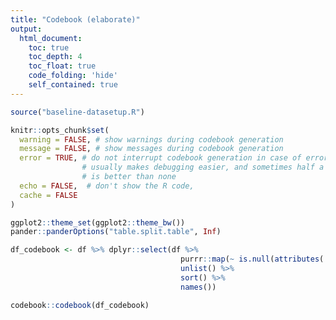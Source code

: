 ```yaml
---
title: "Codebook (elaborate)"
output:
  html_document:
    toc: true
    toc_depth: 4
    toc_float: true
    code_folding: 'hide'
    self_contained: true
---
```


<!-- This codebook is a supplementary file to the Let's Move It baseline analysis; see the [supplementary website](https://heinonmatti.github.io/baseline-visu/index.html)) -->

```r

source("baseline-datasetup.R")

knitr::opts_chunk$set(
  warning = FALSE, # show warnings during codebook generation
  message = FALSE, # show messages during codebook generation
  error = TRUE, # do not interrupt codebook generation in case of errors,
                # usually makes debugging easier, and sometimes half a codebook
                # is better than none
  echo = FALSE,  # don't show the R code,
  cache = FALSE
)

ggplot2::theme_set(ggplot2::theme_bw())
pander::panderOptions("table.split.table", Inf)

df_codebook <- df %>% dplyr::select(df %>% 
                                      purrr::map(~ is.null(attributes(.x)$scale_item_names)) %>% 
                                      unlist() %>% 
                                      sort() %>% 
                                      names())

codebook::codebook(df_codebook)
```



